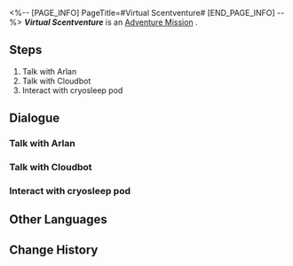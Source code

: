 <%-- [PAGE_INFO]
PageTitle=#Virtual Scentventure#
[END_PAGE_INFO] --%>
{{Stub|Dialogue, characters, and location(s)}}
{{Mission Infobox
|id            = 8016301
|title         = 
|image         = Mission Virtual Scentventure.png
|type          = Adventure
|event_name    = 
|chapter       = 
|requirements  = [[Trailblaze Mission]] ''[[Silent Galaxy]]'' completed
|summary       = <!--official mission summary from Fate's Atlas-->
|characters    = <!--characters that appear in this mission-->
|startLocation = <!--location as it intially appears on the mission screen-->
|world         = <!--i.e. Penacony-->
|area          = <!--i.e. A Child's Dream-->
|prev          = 
|next          = Virtual Scentventure
|exp           = 
|credits       = 
|stellarJade   = 
|other         = 
}}
'''''Virtual Scentventure''''' is an [[Adventure Mission]]<!--in [world]-->.

==Steps==
# Talk with Arlan
# Talk with Cloudbot
# Interact with cryosleep pod

<!--
==Gameplay Notes==

--><!--
==Trial Character==

-->
==Dialogue==
{{Stub Dialogue}}
{{Dialogue Start}}
:{{tx}}
{{Dialogue End}}

===Talk with Arlan===
{{Mission Description|type=adventure|location=<!--to be added-->|update|There seems to be trouble again in the space station. Arlan is asking for your help. But this time, the "culprit" looks really suspicious. Could such a cute little thing really do any harm? You are a little confused, but since Arlan asked politely, guess it's best to help out...}}
{{Dialogue Start}}
:{{tx}}
{{Dialogue End}}

===Talk with Cloudbot===
{{Mission Description|type=adventure|location=<!--to be added-->|update|The Cloudbot is responsible for synchronizing the tester's thoughts to the cloud. You agree to participate in the Department of Ecology's special test.}}
{{Dialogue Start}}
:{{tx}}
{{Dialogue End}}

===Interact with cryosleep pod===
{{Mission Description|type=adventure|location=<!--to be added-->|update|The Cloudbot guides you to lie down in the cryosleep pod. You are a little nervous, not knowing what you will face next... By the way, where is the eject button?}}
{{Dialogue Start}}
:{{tx}}
{{Dialogue End}}

==Other Languages==
{{Other Languages
|en   = Virtual Scentventure
|zhs  = 虚境味探
|zht  = 虛境味探
|ja   = 仮想の味に酔いしれて
|ko   = 가상세계 후각 탐험
|es   = Aventura aromática
|fr   = Aventure sensovirtuelle
|ru   = Пахучее приключение
|th   = ตะลุยกลิ่นพิศวง
|vi   = Mùi Hương Ảo Giác
|de   = Aromabenteuer
|id   = Petualangan Aroma Virtual
|pt   = Aventura Olfativa Virtual
}}

==Change History==
{{Change History|1.6}}
